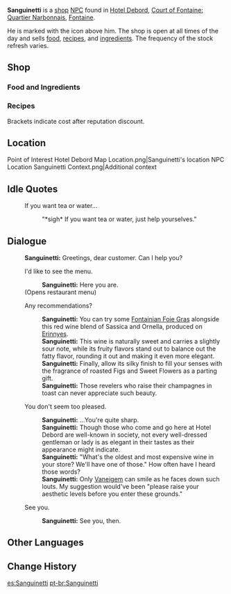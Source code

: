 {{Character Infobox
|type             = Open-World NPC
|image            = NPC Sanguinetti.png
|realname         = <!-- Optional, if different from in-game name -->
|affiliation      = 
|deceased         = <!-- Past (for deceased prior to events of the game) or free response -->
|region           = Fontaine
|location         = Fontaine
|title            = Host

|ancestry         = <!-- Clan/family -->
|father           = 
|mother           = 
|spouse           = 
|sibling          = 
|child            = 
|relative         = 

|voiceEN          = 
|voiceCN          = 
|voiceJP          = 
|voiceKR          = 
|dialoguereward   = 
}}
'''Sanguinetti''' is a [[shop]] [[NPC]] found in [[Hotel Debord]], [[Court of Fontaine: Quartier Narbonnais]], [[Fontaine]].

He is marked with the {{DIcon|Restaurant}} icon above him. The shop is open at all times of the day and sells [[food]], [[recipe]]s, and [[Cooking Ingredients|ingredients]]. The frequency of the stock refresh varies.

==Shop==
===Food and Ingredients===
{{Shop/Header|note=Refreshes|total=1|vendor=Sanguinetti}}
{{Shop|Fonta|160|10|discount=140|note=Daily|total=1}}
{{Shop|Ile flottante|1,775|2|discount=1,595|note=Daily|total=1}}
{{Shop|Garlic Baguette|1,850|2|discount=1,665|note=Daily|total=1}}
{{Shop|Cream of Mushroom Soup|1,625|2|discount=1,460|note=Daily|total=1}}
{{Shop|Fontainian Foie Gras|7,125|2|discount=6,410|note=Daily|total=1}}
{{Shop|Flour|150|10|discount=135|note=Weekly|total=1}}
{{Shop|Cream|150|10|discount=135|note=Weekly|total=1}}
{{Shop|Butter|270|10|discount=240|note=Weekly|total=1}}
{{Shop|Ham|630|10|discount=565|note=Weekly|total=1}}
{{Shop|Sugar|450|10|discount=405|note=Weekly|total=1}}
{{Shop|Crab Roe|1,125|10|discount=1,010|note=Weekly|total=1}}
{{Shop|Jam|1,475|10|discount=1,325|note=Weekly|total=1}}
{{Shop|Cheese|420|10|discount=375|note=Weekly|total=1}}
{{Shop|Bacon|720|10|discount=645|note=Weekly|total=1}}
{{Shop|Sausage|845|10|discount=755|note=Weekly|total=1}}
{{Shop/Footer|note=&#32;|total=87,770<br>(79,560)}}

===Recipes===
{{Shop/Header|note=Required<br>[[Adventure Rank]]|total=1|vendor=Sanguinetti}}
{{Shop|Recipe|1,250|1|discount=1,125|note=10|specific=Recipe: Duck Confit|total=1}}
{{Shop|Recipe|2,500|1|discount=2,250|note=15|specific=Recipe: Cream of Mushroom Soup|total=1}}
{{Shop|Recipe|2,500|1|discount=2,250|note=20|specific=Recipe: Fontaine Aspic|total=1}}
{{Shop|Recipe|2,500|1|discount=2,250|note=20|specific=Recipe: Boudin Noir aux Pommes|total=1}}
{{Shop|Recipe|2,500|1|discount=2,250|note=20|specific=Recipe: Bulle Sauce Duck Breast|total=1}}
{{Shop|Recipe|5,000|1|discount=4,500|note=30|specific=Recipe: Fontainian Foie Gras|total=1}}
{{Shop|Recipe|5,000|1|discount=4,500|note=35|specific=Recipe: Lasagna|total=1}}
{{Shop|Recipe|5,000|1|discount=4,500|note=40|specific=Recipe: Poisson Seafood Soup|total=1}}
{{Shop|Recipe|5,000|1|discount=4,500|note=40|specific=Recipe: Tripes du Port|total=1}}
{{Shop|Recipe|5,000|1|discount=4,500|note=40|specific=Recipe: Tomates Narbonnaises|total=1}}
{{Shop|Recipe|5,000|1|discount=4,500|note=40|specific=Recipe: Consommé|total=1}}
{{Shop|Recipe|5,000|1|discount=4,500|note=40|specific=Recipe: Cassoulet|total=1}}
{{Shop|Recipe|5,000|1|discount=4,500|note=40|specific=Recipe: Rainbow Macarons|total=1}}
{{Shop|Recipe|5,000|1|discount=4,500|note=40|specific=Recipe: Fricassee de Poulet|total=1}}
{{Shop/Footer|total=56,250<br>(50,625)|note=&#32;}}
Brackets indicate cost after reputation discount.

==Location==
<gallery>
Point of Interest Hotel Debord Map Location.png|Sanguinetti's location
NPC Location Sanguinetti Context.png|Additional context
</gallery>
<!--
==Profile==
''(To be added.)''

===Appearance===
''(To be added.)''

==Quests and Events==
{{Quests and Events}}
-->
==Idle Quotes==
{{Dialogue Start}}
: {{DIcon|Idle}} If you want tea or water...
:: {{A|VO Sanguinetti 01.ogg}} "*sigh* If you want tea or water, just help yourselves."
{{Dialogue End}}

==Dialogue==
{{Dialogue Start}}
:'''Sanguinetti:''' Greetings, dear customer. Can I help you?
:{{DIcon|Restaurant}} I'd like to see the menu.
::'''Sanguinetti:''' Here you are.
:;(Opens restaurant menu)
:{{DIcon}} Any recommendations?
::'''Sanguinetti:''' You can try some [[Fontainian Foie Gras]] alongside this red wine blend of Sassica and Ornella, produced on [[Erinnyes]].
::'''Sanguinetti:''' This wine is naturally sweet and carries a slightly sour note, while its fruity flavors stand out to balance out the fatty flavor, rounding it out and making it even more elegant.
::'''Sanguinetti:''' Finally, allow its silky finish to fill your senses with the fragrance of roasted Figs and Sweet Flowers as a parting gift.
::'''Sanguinetti:''' Those revelers who raise their champagnes in toast can never appreciate such beauty.
:{{DIcon}} You don't seem too pleased.
::'''Sanguinetti:''' ...You're quite sharp.
::'''Sanguinetti:''' Though those who come and go here at Hotel Debord are well-known in society, not every well-dressed gentleman or lady is as elegant in their tastes as their appearance might indicate.
::'''Sanguinetti:''' "What's the oldest and most expensive wine in your store? We'll have one of those." How often have I heard those words?
::'''Sanguinetti:''' Only [[Vaneigem]] can smile as he faces down such louts. My suggestion would've been "please raise your aesthetic levels before you enter these grounds."
:{{DIcon}} See you.
::'''Sanguinetti:''' See you, then.
{{Dialogue End}}
<!--
==Event Dialogue==
===Event Name===
{{Dialogue Start}}
:'''{{subst:#titleparts:{{subst:PAGENAME}}}}:'''
{{Dialogue End}}
-->
==Other Languages==
{{Other Languages|default_hidden=1
|en      = Sanguinetti
|zhs     = 桑格内蒂
|zhs_rm  = Sānggénèidì
|zht     = 桑格內蒂
|zht_rm  = Sānggénèidì
|ja      = サンギネッティ
|ja_rm   = Sanginetti
|ko      = 상귀네티
|es      = Sanguinetti
|fr      = Sanguinetti
|ru      = Сангинетти
|th      = Sanguinetti
|vi      = Sanguinetti
|de      = Sanguinetti
|id      = Sanguinetti
|pt      = Sanguinetti
|tr      = Sanguinetti
|it      = Sanguinetti
}}

==Change History==
{{Change History|4.0}}
<!--
==References==
{{Reflist}}
-->

[[es:Sanguinetti]]
[[pt-br:Sanguinetti]]